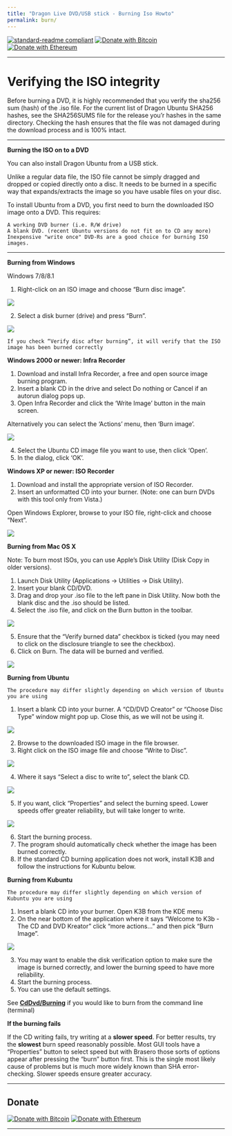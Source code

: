 ```yaml
---
title: "Dragon Live DVD/USB stick - Burning Iso Howto"
permalink: burn/
---
```

[![standard-readme compliant](https://img.shields.io/badge/readme%20style-standard-brightgreen.svg)](https://github.com/RichardLitt/standard-readme)
[![Donate with Bitcoin](https://en.cryptobadges.io/badge/micro/1KvWrbLhuzk8DSb2Yq2948bMj3uQvVTQCW)](https://en.cryptobadges.io/donate/1KvWrbLhuzk8DSb2Yq2948bMj3uQvVTQCW)
[![Donate with Ethereum](https://en.cryptobadges.io/badge/micro/0xE42f2d4D4aF888Ac784ED26a68E828475A4712Cb)](https://en.cryptobadges.io/donate/0xE42f2d4D4aF888Ac784ED26a68E828475A4712Cb)

---

# Verifying the ISO integrity

 Before burning a DVD, it is highly recommended that you verify the sha256 sum (hash) of the .iso file. 
For the current list of Dragon Ubuntu SHA256 hashes, see the SHA256SUMS file for the release you'r hashes  in the same directory. 
Checking the hash ensures that the file was not damaged during the download process and is 100% intact.

---

**Burning the ISO on to a DVD**

You can also install Dragon Ubuntu from a USB stick.

 Unlike a regular data file, the ISO file cannot be simply dragged and dropped or copied directly onto a disc. 
It needs to be burned in a specific way that expands/extracts the image so you have usable files on your disc. 

To install Ubuntu from a DVD, you first need to burn the downloaded ISO image onto a DVD. This requires:

```
A working DVD burner (i.e. R/W drive)
A blank DVD. (recent Ubuntu versions do not fit on to CD any more)
Inexpensive "write once" DVD-Rs are a good choice for burning ISO images.
```

---

**Burning from Windows**

Windows 7/8/8.1

 1. Right-click on an ISO image and choose “Burn disc image”.

[![](https://help.ubuntu.com/community/BurningIsoHowto?action=AttachFile&do=get&target=windows7_right.jpg)]()

 2. Select a disk burner (drive) and press "Burn".

[![](https://help.ubuntu.com/community/BurningIsoHowto?action=AttachFile&do=get&target=windows7_burn.jpg)]()

```
If you check “Verify disc after burning”, it will verify that the ISO image has been burned correctly
```

**Windows 2000 or newer: Infra Recorder**

 1. Download and install Infra Recorder, a free and open source image burning program.
 2. Insert a blank CD in the drive and select Do nothing or Cancel if an autorun dialog pops up.
 3. Open Infra Recorder and click the 'Write Image' button in the main screen.

Alternatively you can select the 'Actions' menu, then 'Burn image'.

[![](https://help.ubuntu.com/community/BurningIsoHowto?action=AttachFile&do=get&target=infrarecorder3.png)]()

 4. Select the Ubuntu CD image file you want to use, then click 'Open'.
 5. In the dialog, click 'OK'.


**Windows XP or newer: ISO Recorder**

 1. Download and install the appropriate version of ISO Recorder.
 2. Insert an unformatted CD into your burner. (Note: one can burn DVDs with this tool only from Vista.)

 Open Windows Explorer, browse to your ISO file, right-click and choose "Next".

[![](https://help.ubuntu.com/community/BurningIsoHowto?action=AttachFile&do=get&target=iso-recorder.gif)]()


**Burning from Mac OS X**

Note: To burn most ISOs, you can use Apple's Disk Utility (Disk Copy in older versions).

 1. Launch Disk Utility (Applications → Utilities → Disk Utility).
 2. Insert your blank CD/DVD.
 3. Drag and drop your .iso file to the left pane in Disk Utility. Now both the blank disc and the .iso should be listed.
 4. Select the .iso file, and click on the Burn button in the toolbar.

[![](https://help.ubuntu.com/community/BurningIsoHowto?action=AttachFile&do=get&target=macosx_disk-utility.png)]()


 5. Ensure that the "Verify burned data" checkbox is ticked (you may need to click on the disclosure triangle to see the checkbox).
 6. Click on Burn. The data will be burned and verified.

[![](https://help.ubuntu.com/community/BurningIsoHowto?action=AttachFile&do=get&target=macosx_disk-utility_burn.png)]()


**Burning from Ubuntu**

```
The procedure may differ slightly depending on which version of Ubuntu you are using
```

 1. Insert a blank CD into your burner. A "CD/DVD Creator" or "Choose Disc Type" window might pop up. Close this, as we will not be using it.

[![](https://help.ubuntu.com/community/BurningIsoHowto?action=AttachFile&do=get&target=ubuntu_blankcd_dialog.png)]()

 2. Browse to the downloaded ISO image in the file browser.
 3. Right click on the ISO image file and choose "Write to Disc".

[![](https://help.ubuntu.com/community/BurningIsoHowto?action=AttachFile&do=get&target=ubuntu_rightclick_cd.png)]()


 4. Where it says "Select a disc to write to", select the blank CD.

[![](https://help.ubuntu.com/community/BurningIsoHowto?action=AttachFile&do=get&target=ubuntu_imageburn.png)]()

 5. If you want, click "Properties" and select the burning speed. Lower speeds offer greater reliability, but will take longer to write.

[![](https://help.ubuntu.com/community/BurningIsoHowto?action=AttachFile&do=get&target=ubuntu_imageburn_properties.png)]()

 6. Start the burning process.
 7. The program should automatically check whether the image has been burned correctly.
 8. If the standard CD burning application does not work, install K3B and follow the instructions for Kubuntu below.


**Burning from Kubuntu**

```
The procedure may differ slightly depending on which version of Kubuntu you are using
```

 1. Insert a blank CD into your burner. Open K3B from the KDE menu 
 2. On the near bottom of the application where it says "Welcome to K3b - The CD and DVD Kreator" click "more actions..." and then pick "Burn Image".

[![](https://help.ubuntu.com/community/BurningIsoHowto?action=AttachFile&do=get&target=kubuntu_1.png)]()

 3. You may want to enable the disk verification option to make sure the image is burned correctly, and lower the burning speed to have more reliability.
 4. Start the burning process.
 5. You can use the default settings.

See [**CdDvd/Burning**](https://help.ubuntu.com/community/CdDvd/Burning) if you would like to burn from the command line (terminal)

**If the burning fails**

 If the CD writing fails, try writing at a **slower speed**. For better results, try the **slowest** burn speed reasonably possible. 
Most GUI tools have a "Properties" button to select speed but with Brasero those sorts of options appear after pressing the "burn" button first. 
This is the single most likely cause of problems but is much more widely known than SHA error-checking. Slower speeds ensure greater accuracy.


***


## Donate

[![Donate with Bitcoin](https://en.cryptobadges.io/badge/big/1KvWrbLhuzk8DSb2Yq2948bMj3uQvVTQCW)](https://en.cryptobadges.io/donate/1KvWrbLhuzk8DSb2Yq2948bMj3uQvVTQCW)
[![Donate with Ethereum](https://en.cryptobadges.io/badge/big/0xE42f2d4D4aF888Ac784ED26a68E828475A4712Cb)](https://en.cryptobadges.io/donate/0xE42f2d4D4aF888Ac784ED26a68E828475A4712Cb)

***

